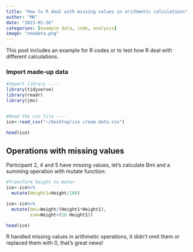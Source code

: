 ```yaml
---
title: "How to R deal with missing values in arithmetic calculations"
author: "MK"
date: "2023-01-16"
categories: [example data, code, analysis]
image: "newdata.png"
---
```


This post includes an example for R codes or to test how R deal with different calculations.

### Import made-up data

```r
#Import library ----
library(tidyverse)
library(readr)
library(jmv)


#Read the csv file ----
ice<-read_csv("~/Desktop/ice cream data.csv")

head(ice)

```

## Operations with missing values

Participant 2, 4 and 5 have missing values, let's calculate Bmi and a summing operation with mutate function:

```r
#Transform height to meter
ice<-ice%>%
  mutate(Height1=Height/100)

ice<-ice%>%
  mutate(bmi=Weight/(Height1*Height1),
         sum=Weight+(10-Height1))

head(ice)
```

R handled missing values in arithmetic operations, it didn't omit them or replaced them with 0, that's great news!
